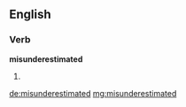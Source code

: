 ==English==

===Verb===
'''misunderestimated'''

# {{past of|[[misunderestimate]]}}

[[de:misunderestimated]]
[[mg:misunderestimated]]